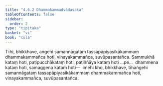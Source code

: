 ```yaml
---
title: "4.6.2 Dhammakammadvādasaka"
tableOfContents: false
sidebar:
  order: 2
type: "tipitaka"
basket: "vi"
book: "cula"
---
```



<DynamicBreadcrumb />

<Division number="209" book="cula" e="ch" v="4" p="206">

<Paragraph number="862" book="cula">
Tīhi, bhikkhave, aṅgehi samannāgataṃ tassapāpiyasikākammaṃ dhammakammañca hoti, vinayakammañca, suvūpasantañca. Sammukhā kataṃ hoti, paṭipucchākataṃ hoti, paṭiññāya kataṃ hoti …pe…  dhammena kataṃ hoti, samaggena kataṃ hoti—  imehi kho, bhikkhave, tīhaṅgehi samannāgataṃ tassapāpiyasikākammaṃ dhammakammañca hoti, vinayakammañca, suvūpasantañca.
</Paragraph>
</Division>